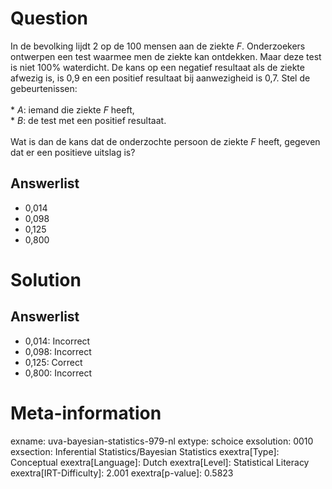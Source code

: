 Question
========

In de bevolking lijdt 2 op de 100 mensen aan de ziekte *F*. Onderzoekers
ontwerpen een test waarmee men de ziekte kan ontdekken. Maar deze test
is niet 100% waterdicht. De kans op een negatief resultaat als de ziekte
afwezig is, is 0,9 en een positief resultaat bij aanwezigheid is 0,7.
Stel de gebeurtenissen:\
\
* *A*: iemand die ziekte *F* heeft,\
* *B*: de test met een positief resultaat.\
\
Wat is dan de kans dat de onderzochte persoon de ziekte *F* heeft,
gegeven dat er een positieve uitslag is?

Answerlist
----------

* 0,014
* 0,098
* 0,125
* 0,800

Solution
========

Answerlist
----------

* 0,014: Incorrect
* 0,098: Incorrect
* 0,125: Correct
* 0,800: Incorrect

Meta-information
================
exname: uva-bayesian-statistics-979-nl
extype: schoice
exsolution: 0010
exsection: Inferential Statistics/Bayesian Statistics
exextra[Type]: Conceptual
exextra[Language]: Dutch
exextra[Level]: Statistical Literacy
exextra[IRT-Difficulty]: 2.001
exextra[p-value]: 0.5823
